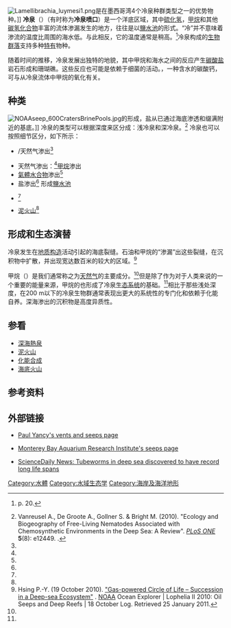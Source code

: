 {{Otheruses|subject=位於海洋深處的地理現象|other=溫度較低的溫泉|溫泉}}
[[Image:Lamellibrachia_luymesi1.png|thumb]]是在墨西哥湾4个冷泉种群类型之一的优势物种。]]
'''冷泉'''（{{lang-en|cold seep}}）（有时称为'''冷泉喷口'''）是一个洋底区域，其中[[硫化氢|硫化氢]]，[[甲烷|甲烷]]和其他[[碳氢化合物|碳氢化合物]]丰富的流体渗漏发生的地方，往往是以[[鹽水池|鹽水池]]的形式。“冷”并不意味着渗流的温度比周围的海水低。与此相反，它的温度通常是稍高。<ref>{{Cite book|first=Katsunori|last=Fujikura|first2=Takashi|last2=Okutani|first3=Tadashi|last3=Maruyama|year = 2008|title =Sensui chōsasen ga mita shinkai seibutsu : shinkai seibutsu kenkyū no genzai (Deep-sea life: biological observations using research submersibles)|publisher =Tokai University Press|isbn = 978-4-486-01787-5|ref = harv }} p. 20.</ref>冷泉构成的[[生物群落|生物群落]]支持多种[[特有种|特有]]物种。

随着时间的推移，冷泉发展出独特的地貌，其中甲烷和海水之间的反应产生[[碳酸盐|碳酸盐]]岩石形成和珊瑚礁。这些反应也可能是依赖于细菌的活动。{{link-en|六水碳钙石|Ikaite}}，一种含水的碳酸钙，可与从冷泉流体中甲烷的氧化有关。

== 种类 ==
{{main|泥火山}}
[[File:NOAAseep_600CratersBrinePools.jpg|thumb]]的形成，盐从已通过海底渗透和缀满附近的基底。]]
冷泉的类型可以根据深度来区分成：浅冷泉和深冷泉。<ref name="Vanreusel 2010">Vanreusel A., De Groote A., Gollner S. & Bright M. (2010). "Ecology and Biogeography of Free-Living Nematodes Associated with Chemosynthetic Environments in the Deep Sea: A Review". ''[[PLoS_ONE|PLoS ONE]]'' '''5'''(8): e12449. {{doi|10.1371/journal.pone.0012449}}.</ref> 冷泉也可以按照细节区分，如下所示：
* {{tsl|en|oil seep|油滲出|油}}/天然气渗出<ref name="Vanreusel 2010"/>
* 天然气渗出：<ref name="Vanreusel 2010"/>[[甲烷|甲烷]]渗出
* [[笼形水合物|氣體水合物]]渗出<ref name="Vanreusel 2010"/>
* 盐渗出<ref name="Vanreusel 2010"/> 形成[[鹽水池|鹽水池]]
* {{link-en|海底洼地(地质学)|pockmark (geology)|海底洼地}}<ref name="Vanreusel 2010"/>
* [[泥火山|泥火山]]<ref name="Vanreusel 2010"/>

== 形成和生态演替 ==
冷泉发生在[[地质构造|地质构造]]活动引起的海底裂缝。石油和甲烷的“渗漏”出这些裂缝，在沉积物中扩散，并出现宽达数百米的较大的区域。<ref name="Hsing 2010">Hsing P.-Y. (19 October 2010). [http://oceanexplorer.noaa.gov/explorations/10lophelia/logs/oct18/oct18.html "Gas-powered Circle of Life – Succession in a Deep-sea Ecosystem"] {{Wayback|url=http://oceanexplorer.noaa.gov/explorations/10lophelia/logs/oct18/oct18.html |date=20140225105310 }}. [[NOAA|NOAA]] Ocean Explorer | Lophelia II 2010: Oil Seeps and Deep Reefs | 18 October Log. Retrieved 25 January 2011.</ref>

甲烷（{{chem|CH|4}}）是我们通常称之为[[天然气|天然气]]的主要成分。<ref name="Hsing 2010"/>但是除了作为对于人类来说的一个重要的能量来源，甲烷的也形成了冷泉[[生态系统|生态系统]]的基础。<ref name="Hsing 2010"/>相比于那些浅处深度，在200 m以下的冷泉生物群通常表现出更大的系统性的专门化和依赖于化能自养。深海渗出的沉积物是高度异质性。

== 参看 ==
* [[深海熱泉|深海熱泉]]
* [[泥火山|泥火山]]
* [[化能合成|化能合成]]
* [[海底火山|海底火山]]

== 参考资料 ==
{{reflist|2}}

== 外部链接 ==
*{{En}}[http://people.whitman.edu/~yancey/califseeps.html Paul Yancy's vents and seeps page]{{Wayback|url=http://people.whitman.edu/~yancey/califseeps.html |date=20130508101514 }}
*{{En}}[http://www.mbari.org/benthic/coldseeps.htm Monterey Bay Aquarium Research Institute's seeps page]{{Wayback|url=http://www.mbari.org/benthic/coldseeps.htm |date=20140222031833 }}
*{{En}}[http://www.sciencedaily.com/releases/2000/02/000203075002.htm ScienceDaily News: Tubeworms in deep sea discovered to have record long life spans]{{Wayback|url=http://www.sciencedaily.com/releases/2000/02/000203075002.htm |date=20131101014413 }}

{{模型化生態系統}}

[[Category:水體|Category:水體]]
[[Category:水域生态学|Category:水域生态学]]
[[Category:海岸及海洋地形|Category:海岸及海洋地形]]